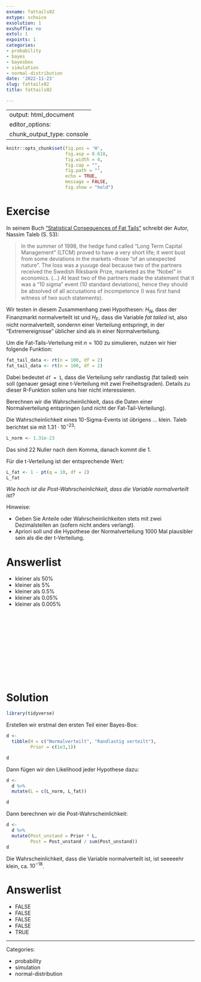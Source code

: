 ```yaml
---
exname: fattails02
extype: schoice
exsolution: 1
exshuffle: no
extol: 1
expoints: 1
categories:
- probability
- bayes
- bayesbox
- simulation
- normal-distribution
date: '2022-11-23'
slug: fattails02
title: fattails02

---
```



---
output: html_document
editor_options: 
  chunk_output_type: console
---






```r
knitr::opts_chunk$set(fig.pos = 'H',
                      fig.asp = 0.618,
                      fig.width = 4,
                      fig.cap = "", 
                      fig.path = "",
                      echo = TRUE, 
                      message = FALSE,
                      fig.show = "hold")
```







# Exercise

In seinem Buch ["Statistical Consequences of Fat Tails"](https://nassimtaleb.org/2020/01/final-version-fat-tails/) schreibt der Autor, Nassim Taleb (S. 53):


>   In the summer of 1998, the hedge fund called "Long Term Capital Management" (LTCM) proved to have a very short life; it went bust from some deviations in the markets –those "of an unexpected nature". The loss was a yuuuge deal because two of the partners received the Swedish Riksbank Prize, marketed as the "Nobel" in economics. (...)  At least two of the partners made the statement that it was a "10 sigma" event (10 standard deviations), hence they should be absolved of all accusations of incompetence (I was ﬁrst hand witness of two such statements).

Wir testen in diesem Zusammenhang zwei Hypothesen: $H_N$, dass der Finanzmarkt normalverteilt ist und $H_F$, dass die Variable *fat tailed* ist, also nicht normalverteilt, sondernn einer Verteilung entspringt, in der "Extremereignisse" üblicher sind als in einer Normalverteilung.


Um die Fat-Tails-Verteilung mit $n=100$ zu simulieren, nutzen wir hier folgende Funktion:

```r
fat_tail_data <- rt(n = 100, df = 2)
fat_tail_data <- rt(n = 100, df = 2)
```

Dabei bedeutet `df = 1`, dass die Verteilung sehr randlastig (fat tailed) sein soll (genauer gesagt eine t-Verteilung mit zwei Freiheitsgraden).
Details zu dieser R-Funktion sollen uns hier nicht interessieren.

Berechnen wir die Wahrscheinlichkeit, dass die Daten einer Normalverteilung entspringen (und nicht der Fat-Tail-Verteilung).


Die Wahrscheinlichkeit eines 10-Sigma-Events ist übrigens ... klein. Taleb berichtet sie mit $1.31 \cdot 10^{-23}$:

```r
L_norm <- 1.31e-23
```

Das sind 22 Nuller nach dem Komma, danach kommt die 1.

Für die t-Verteilung ist der entsprechende Wert:

```r
L_fat <- 1 - pt(q = 10, df = 2)
L_fat
```


*Wie hoch ist die Post-Wahrscheinlichkeit, dass die Variable normalverteilt ist?*



Hinweise:

- Geben Sie Anteile oder Wahrscheinlichkeiten stets mit zwei Dezimalstellen an (sofern nicht anders verlangt).
- Apriori soll und die Hypothese der Normalverteilung 1000 Mal plausibler sein als die der t-Verteilung.


Answerlist
==========
* kleiner als 50%
* kleiner als 5%
* kleiner als 0.5%
* kleiner als 0.05%
* kleiner als 0.005%





</br>
</br>
</br>
</br>
</br>
</br>
</br>
</br>
</br>
</br>

# Solution


```r
library(tidyverse)
```


Erstellen wir erstmal den ersten Teil einer Bayes-Box:

```r
d <-
  tibble(H = c("Normalverteilt", "Randlastig verteilt"),
         Prior = c(1e3,1))

d
```

Dann fügen wir den Likelihood jeder Hypothese dazu:

```r
d <-
  d %>% 
  mutate(L = c(L_norm, L_fat))

d
```


Dann berechnen wir die Post-Wahrscheinlichkeit:

```r
d <-
  d %>% 
  mutate(Post_unstand = Prior * L,
         Post = Post_unstand / sum(Post_unstand))
d
```


Die Wahrscheinlichkeit, dass die Variable normalverteilt ist, ist seeeeehr klein, ca. $10^{-18}$.


Answerlist
==========
* FALSE
* FALSE
* FALSE
* FALSE
* TRUE




---

Categories: 

- probability
- simulation
- normal-distribution

